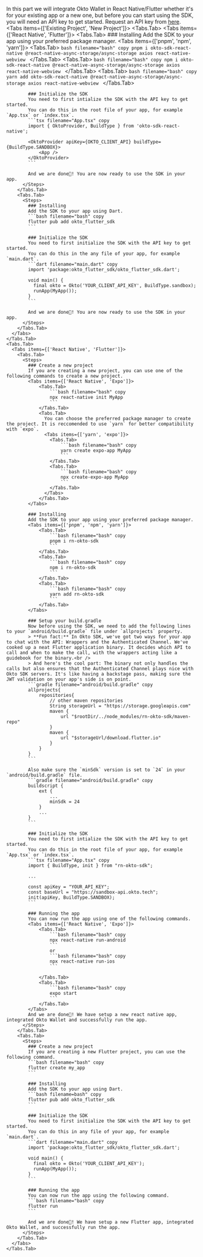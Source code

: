 
In this part we will integrate Okto Wallet in React Native/Flutter whether it's for your existing app or a new one, but before you can start using the SDK, you will need an API key to get started. 
<Callout type='info' emoji="🔑">
    Request an API key from [here](https://forms.gle/Q2oAWZ979cgxwjzZ6).
</Callout>
<Tabs items={['Existing Project', 'New Project']}>
    <Tabs.Tab>
      <Tabs items={['React Native', 'Flutter']}>
        <Tabs.Tab>
          <Steps>
            ### Installing
            Add the SDK to your app using your preferred package manager.
            <Tabs items={['pnpm', 'npm', 'yarn']}>
                <Tabs.Tab>
                    ```bash filename="bash" copy
                    pnpm i okto-sdk-react-native @react-native-async-storage/async-storage axios react-native-webview
                    ```
                </Tabs.Tab>
                <Tabs.Tab>
                    ```bash filename="bash" copy
                    npm i okto-sdk-react-native @react-native-async-storage/async-storage axios react-native-webview
                    ```
                </Tabs.Tab>
                <Tabs.Tab>
                    ```bash filename="bash" copy
                    yarn add okto-sdk-react-native @react-native-async-storage/async-storage axios react-native-webview
                    ```
                </Tabs.Tab>
            </Tabs>

            ### Initialize the SDK
            You need to first intialize the SDK with the API key to get started. 
            You can do this in the root file of your app, for example `App.tsx` or `index.tsx`.
            ```tsx filename="App.tsx" copy
            import { OktoProvider, BuildType } from 'okto-sdk-react-native';

            <OktoProvider apiKey={OKTO_CLIENT_API} buildType={BuildType.SANDBOX}>
                <App />
            </OktoProvider>
            ```

            And we are done🎉! You are now ready to use the SDK in your app.
          </Steps>
        </Tabs.Tab>
        <Tabs.Tab>
          <Steps>
            ### Installing
            Add the SDK to your app using Dart.
            ```bash filename="bash" copy
            flutter pub add okto_flutter_sdk
            ```

            ### Initialize the SDK
            You need to first initialize the SDK with the API key to get started. 
            You can do this in the any file of your app, for example `main.dart`.
            ```dart filename="main.dart" copy
            import 'package:okto_flutter_sdk/okto_flutter_sdk.dart';

            void main() {
              final okto = Okto('YOUR_CLIENT_API_KEY', BuildType.sandbox);
              runApp(MyApp());
            }
            ```

            And we are done🎉! You are now ready to use the SDK in your app.
          </Steps>
        </Tabs.Tab>
      </Tabs>
    </Tabs.Tab>
    <Tabs.Tab>
      <Tabs items={['React Native', 'Flutter']}>
        <Tabs.Tab>
          <Steps>
            ### Create a new project
            If you are creating a new project, you can use one of the following commands to create a new project.
            <Tabs items={['React Native', 'Expo']}>
                <Tabs.Tab>
                    ```bash filename="bash" copy
                    npx react-native init MyApp
                    ```
                </Tabs.Tab>
                <Tabs.Tab>
                  You can choose the preferred package manager to create the project. It is reccomended to use `yarn` for better compatibility with `expo`.
                  <Tabs items={['yarn', 'expo']}>
                    <Tabs.Tab>
                        ```bash filename="bash" copy
                        yarn create expo-app MyApp
                        ```
                    </Tabs.Tab>
                    <Tabs.Tab>
                        ```bash filename="bash" copy
                        npx create-expo-app MyApp
                        ```
                    </Tabs.Tab>
                  </Tabs>
                </Tabs.Tab>
            </Tabs>

            ### Installing
            Add the SDK to your app using your preferred package manager.
            <Tabs items={['pnpm', 'npm', 'yarn']}>
                <Tabs.Tab>
                    ```bash filename="bash" copy
                    pnpm i rn-okto-sdk
                    ```
                </Tabs.Tab>
                <Tabs.Tab>
                    ```bash filename="bash" copy
                    npm i rn-okto-sdk
                    ```
                </Tabs.Tab>
                <Tabs.Tab>
                    ```bash filename="bash" copy
                    yarn add rn-okto-sdk
                    ```
                </Tabs.Tab>
            </Tabs>

            ### Setup your build.gradle
            Now before using the SDK, we need to add the following lines to your `android/build.gradle` file under `allprojects` property.
            > **Fun fact:** In Okto SDK, we've got two ways for your app to chat with the API: Wrappers and the Authenticated Channel. We've cooked up a neat Flutter application binary. It decides which API to call and when to make the call, with the wrappers acting like a guidebook for the binary.<br />
            > And here's the cool part: The binary not only handles the calls but also ensures that the Authenticated Channel plays nice with Okto SDK servers. It's like having a backstage pass, making sure the JWT validation on your app's side is on point.
            ```gradle filename="android/build.gradle" copy
            allprojects{
                repositories{
                    // other maven repositories
                    String storageUrl = "https://storage.googleapis.com"
                    maven {
                        url "$rootDir/../node_modules/rn-okto-sdk/maven-repo"
                    }
                    maven {
                        url "$storageUrl/download.flutter.io"
                    }
                }
            }
            ```

            Also make sure the `minSdk` version is set to `24` in your `android/build.gradle` file.
            ```gradle filename="android/build.gradle" copy
            buildscript {
                ext {
                    ...
                    minSdk = 24
                }
                ...
            }
            ```

            ### Initialize the SDK
            You need to first intialize the SDK with the API key to get started. 
            You can do this in the root file of your app, for example `App.tsx` or `index.tsx`.
            ```tsx filename="App.tsx" copy
            import { BuildType, init } from "rn-okto-sdk";

            ...

            const apiKey = "YOUR_API_KEY";
            const baseUrl = "https://sandbox-api.okto.tech";
            init(apiKey, BuildType.SANDBOX);
            ```

            ### Running the app
            You can now run the app using one of the following commands.
            <Tabs items={['React Native', 'Expo']}>
                <Tabs.Tab>
                    ```bash filename="bash" copy
                    npx react-native run-android
                    ```
                    or
                    ```bash filename="bash" copy
                    npx react-native run-ios
                    ```

                </Tabs.Tab>
                <Tabs.Tab>
                    ```bash filename="bash" copy
                    expo start
                    ```
                </Tabs.Tab>
            </Tabs>
            And we are done🎉! We have setup a new react native app, integrated Okto Wallet and successfully run the app.
          </Steps>
        </Tabs.Tab>
        <Tabs.Tab>
          <Steps>
            ### Create a new project
            If you are creating a new Flutter project, you can use the following command.
            ```bash filename="bash" copy
            flutter create my_app
            ```

            ### Installing
            Add the SDK to your app using Dart.
            ```bash filename=bash" copy
            flutter pub add okto_flutter_sdk
            ```

            ### Initialize the SDK
            You need to first initialize the SDK with the API key to get started. 
            You can do this in any file of your app, for example `main.dart`.
            ```dart filename="main.dart" copy
            import 'package:okto_flutter_sdk/okto_flutter_sdk.dart';

            void main() {
              final okto = Okto('YOUR_CLIENT_API_KEY');
              runApp(MyApp());
            }
            ```

            ### Running the app
            You can now run the app using the following command.
            ```bash filename="bash" copy
            flutter run
            ```

            And we are done🎉! We have setup a new Flutter app, integrated Okto Wallet, and successfully run the app.
          </Steps>
        </Tabs.Tab>
      </Tabs>
    </Tabs.Tab>
</Tabs>
